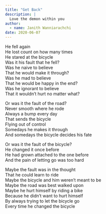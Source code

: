 ```yaml
---
title: "Get Back"
description: |
  Love the demon within you
author:
  - name: Janith Wanniarachchi
date: 2020-06-07
---
```


He fell again   
He lost count on how many times   
He stared at the bicycle   
Was it his fault that he fell?   
Was he naive to believe   
That he would make it through?   
Was he mad to believe   
That he would be happy in the end?   
Was he ignorant to believe   
That it wouldn’t hurt no matter what?   

Or was it the fault of the road?   
Never smooth where he rode   
Always a bump every day   
That sends the bicycle   
Flying out of control   
Somedays he makes it through   
And somedays the bicycle decides his fate   

Or was it the fault of the bicycle?    
He changed it once before    
He had grown attached to the one before    
And the pain of letting go was too hard    

Maybe the fault was in the thought    
That he could learn to ride    
Maybe the bicycle and him weren’t meant to be    
Maybe the road was best walked upon    
Maybe he hurt himself by riding a bike   
Because he didn’t want to hurt himself   
By always trying to let the bicycle go   
Every time he changed the bicycle   

